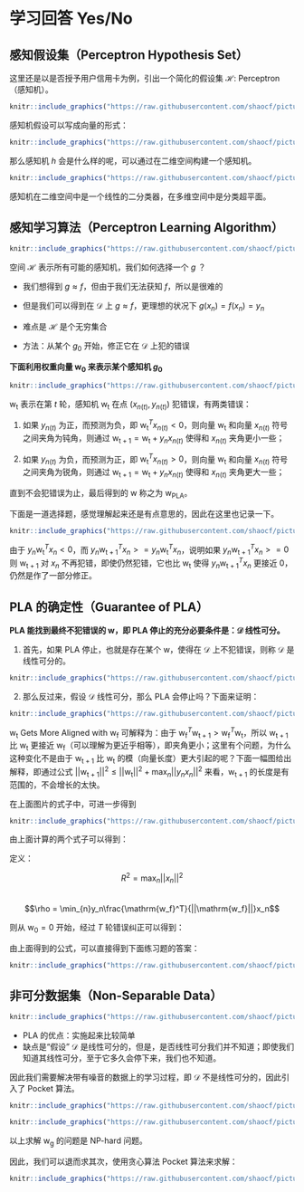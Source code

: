 # 学习回答 Yes/No {#yes_or_no}

## 感知假设集（Perceptron Hypothesis Set）

这里还是以是否授予用户信用卡为例，引出一个简化的假设集 $\mathcal{H}$: Perceptron（感知机）。



```r
knitr::include_graphics("https://raw.githubusercontent.com/shaocf/picturebed/master/2019-11-17-lecture-2-learning-to-answer-yesno/perceptron.png")
```

感知机假设可以写成向量的形式：

```r
knitr::include_graphics("https://raw.githubusercontent.com/shaocf/picturebed/master/2019-11-17-lecture-2-learning-to-answer-yesno/perceptron_vector.png")
```

那么感知机 $h$ 会是什么样的呢，可以通过在二维空间构建一个感知机。

```r
knitr::include_graphics("https://raw.githubusercontent.com/shaocf/picturebed/master/2019-11-17-lecture-2-learning-to-answer-yesno/perceptron_r2.png")
```

感知机在二维空间中是一个线性的二分类器，在多维空间中是分类超平面。

## 感知学习算法（Perceptron Learning Algorithm）

```r
knitr::include_graphics("https://raw.githubusercontent.com/shaocf/picturebed/master/2019-11-17-lecture-2-learning-to-answer-yesno/PLA_H.png")
```

空间 $\mathcal{H}$ 表示所有可能的感知机，我们如何选择一个 $g$ ？  

* 我们想得到 $g \approx f$，但由于我们无法获知 $f$，所以是很难的

* 但是我们可以得到在 $\mathcal{D}$ 上 $g \approx f$，更理想的状况下 $g(x_n) = f(x_n) = y_n$  

* 难点是 $\mathcal{H}$ 是个无穷集合

* 方法：从某个 $g_0$ 开始，修正它在 $\mathcal{D}$ 上犯的错误

**下面利用权重向量 $\mathrm{w}_0$ 来表示某个感知机 $g_0$**

```r
knitr::include_graphics("https://raw.githubusercontent.com/shaocf/picturebed/master/2019-11-17-lecture-2-learning-to-answer-yesno/PLA.png")
```

$\mathrm{w_t}$ 表示在第 $t$ 轮，感知机 $\mathrm{w_t}$ 在点 $(x_{n(t)}, y_{n(t)})$ 犯错误，有两类错误：

1. 如果 $y_{n(t)}$ 为正，而预测为负，即 $\mathrm{w_t}^Tx_{n(t)} < 0$，则向量 $\mathrm{w_t}$ 和向量 $x_{n(t)}$ 符号之间夹角为钝角，则通过 $\mathrm{w_{t+1}} = \mathrm{w_t} + y_nx_{n(t)}$ 使得和 $x_{n(t)}$ 夹角更小一些；

2. 如果 $y_{n(t)}$ 为负，而预测为正，即 $\mathrm{w_t}^Tx_{n(t)} > 0$，则向量 $\mathrm{w_t}$ 和向量 $x_{n(t)}$ 符号之间夹角为锐角，则通过 $\mathrm{w_{t+1}} = \mathrm{w_t} + y_nx_{n(t)}$ 使得和 $x_{n(t)}$ 夹角更大一些；

直到不会犯错误为止，最后得到的 $\mathrm{w}$ 称之为 $\mathrm{w_{PLA}}$。

下面是一道选择题，感觉理解起来还是有点意思的，因此在这里也记录一下。

```r
knitr::include_graphics("https://raw.githubusercontent.com/shaocf/picturebed/master/2019-11-17-lecture-2-learning-to-answer-yesno/PLA_work.png")
```

由于 $y_n\mathrm{w_t}^Tx_n < 0$，而 $y_n\mathrm{w_{t+1}}^Tx_n >= y_n\mathrm{w_t}^Tx_n$，说明如果 $y_n\mathrm{w_{t+1}}^Tx_n >= 0$ 则 $\mathrm{w_{t+1}}$ 对 $x_n$ 不再犯错，即使仍然犯错，它也比 $\mathrm{w_t}$ 使得 $y_n\mathrm{w_{t+1}}^Tx_n$ 更接近 0，仍然是作了一部分修正。

## PLA 的确定性（Guarantee of PLA）

**PLA 能找到最终不犯错误的 $\mathrm{w}$，即 PLA 停止的充分必要条件是：$\mathcal{D}$ 线性可分。**

1. 首先，如果 PLA 停止，也就是存在某个 $\mathrm{w}$，使得在 $\mathcal{D}$ 上不犯错误，则称 $\mathcal{D}$ 是线性可分的。

```r
knitr::include_graphics("https://raw.githubusercontent.com/shaocf/picturebed/master/2019-11-17-lecture-2-learning-to-answer-yesno/linear_separablility.png")
```

2. 那么反过来，假设 $\mathcal{D}$ 线性可分，那么 PLA 会停止吗？下面来证明：

```r
knitr::include_graphics("https://raw.githubusercontent.com/shaocf/picturebed/master/2019-11-17-lecture-2-learning-to-answer-yesno/PLA_align.png")
```

$\mathrm{w_t}$ Gets More Aligned with $\mathrm{w_f}$ 可解释为：由于 $\mathrm{w_f}^T\mathrm{w_{t+1}} > \mathrm{w_f}^T\mathrm{w_t}$，所以 $\mathrm{w_{t+1}}$ 比 $\mathrm{w_t}$ 更接近 $\mathrm{w_f}$（可以理解为更近乎相等），即夹角更小；这里有个问题，为什么这种变化不是由于 $\mathrm{w_{t+1}}$ 比 $\mathrm{w_t}$ 的模（向量长度）更大引起的呢？下面一幅图给出解释，即通过公式 $||\mathrm{w_{t+1}}||^2 \le ||\mathrm{w_t}||^2 + \max_{n}||y_nx_n||^2$ 来看，$\mathrm{w_{t+1}}$ 的长度是有范围的，不会增长的太快。

在上面图片的式子中，可进一步得到

\begin{align}
\mathrm{w_f}^T\mathrm{w_{t+1}} & = \mathrm{w_f}^T(\mathrm{w_t} + y_{n(t)}x_{n(t)}) \\
& \ge \mathrm{w_f}^T\mathrm{w_t} + \min{n}y_n\mathrm{w_f}^Tx_n \\
& \ge \mathrm{w_f}^T\mathrm{w_0} + (t+1)\min_{n}y_n\mathrm{w_f}^Tx_n
\end{align}

```r
knitr::include_graphics("https://raw.githubusercontent.com/shaocf/picturebed/master/2019-11-17-lecture-2-learning-to-answer-yesno/PLA_fact.png")
```

\begin{align}
||\mathrm{w_{t+1}}||^2 & \le ||\mathrm{w_t}||^2 + \max_{n}||y_nx_n||^2 \\
& \le ||\mathrm{w_0}||^2 + (t+1)\max_{n}||y_nx_n||^2
\end{align}

由上面计算的两个式子可以得到：

定义：

$$R^2 = \max_{n}||x_n||^2$$  
$$\rho = \min_{n}y_n\frac{\mathrm{w_f}^T}{||\mathrm{w_f}||}x_n$$

则从 $\mathrm{w_0} = 0$ 开始，经过 $T$ 轮错误纠正可以得到：

\begin{align}
\frac{\mathrm{w_f}^T}{||\mathrm{w_f}||}\frac{\mathrm{w_T}}{||\mathrm{w_T}||} & \ge \frac{T\min_{n}y_n\mathrm{w_f}^Tx_n}{||\mathrm{w_f}||\sqrt{T}\max_{n}||y_nx_n||} \\
& \ge \frac{\sqrt{T}\rho}{R} \\
& = \sqrt{T}\cdot constant 
\end{align}

由上面得到的公式，可以直接得到下面练习题的答案：

```r
knitr::include_graphics("https://raw.githubusercontent.com/shaocf/picturebed/master/2019-11-17-lecture-2-learning-to-answer-yesno/PLA_fun.png")
```

## 非可分数据集（Non-Separable Data）

```r
knitr::include_graphics("https://raw.githubusercontent.com/shaocf/picturebed/master/2019-11-17-lecture-2-learning-to-answer-yesno/PLA_more.png")
```

* PLA 的优点：实施起来比较简单  
* 缺点是“假设” $\mathcal{D}$ 是线性可分的，但是，是否线性可分我们并不知道；即使我们知道其线性可分，至于它多久会停下来，我们也不知道。

因此我们需要解决带有噪音的数据上的学习过程，即 $\mathcal{D}$ 不是线性可分的，因此引入了 Pocket 算法。

```r
knitr::include_graphics("https://raw.githubusercontent.com/shaocf/picturebed/master/2019-11-17-lecture-2-learning-to-answer-yesno/noisy_data.png")
```

```r
knitr::include_graphics("https://raw.githubusercontent.com/shaocf/picturebed/master/2019-11-17-lecture-2-learning-to-answer-yesno/line_noise.png")
```

以上求解 $\mathrm{w_g}$ 的问题是 NP-hard 问题。

因此，我们可以退而求其次，使用贪心算法 Pocket 算法来求解：

```r
knitr::include_graphics("https://raw.githubusercontent.com/shaocf/picturebed/master/2019-11-17-lecture-2-learning-to-answer-yesno/pocket.png")
```






